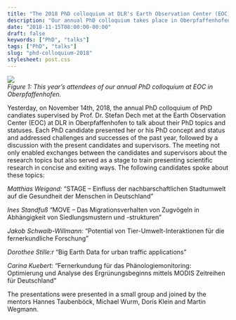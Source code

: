 ```yaml
---
title: "The 2018 PhD colloquium at DLR's Earth Observation Center (EOC) in Oberpfaffenhofen"
description: "Our annual PhD colloquium takes place in Oberpfaffenhofen every year."
date: "2018-11-15T08:00:00-00:00"
draft: false
keywords: ["PhD", "talks"]
tags: ["PhD", "talks"]
slug: "phd-colloquium-2018"
stylesheet: post.css
---
```


![](/img/phd-colloquium-2018.jpg)
<figcaption>*Figure 1: This year's attendees of our annual PhD colloquium at EOC in Oberpfaffenhofen.*</figcaption>

Yesterday, on November 14th, 2018, the annual PhD colloquium of PhD candiates supervised by Prof. Dr. Stefan Dech met at the Earth Observation Center (EOC) at DLR in Oberpfaffenhofen to talk about their PhD topics and statuses. Each PhD candidate presented her or his PhD concept and status and addressed challenges and successes of the past year, followed by a discussion with the present candidates and supervisors. The meeting not only enabled exchanges between the candidates and supervisors about the research topics but also served as a stage to train presenting scientific research in concise and exiting ways. The following candidates spoke about these topics:

*Matthias Weigand:*
“STAGE – Einfluss der nachbarschaftlichen Stadtumwelt auf die Gesundheit der Menschen in Deutschland”

*Ines Standfuß*
“MOVE – Das Migrationsverhalten von Zugvögeln in Abhängigkeit von Siedlungsmustern und -strukturen”

*Jakob Schwalb-Willmann:*
“Potential von Tier-Umwelt-Interaktionen für die fernerkundliche Forschung”

*Dorothee Stille:r*
“Big Earth Data for urban traffic applications”

*Carina Kuebert:*
“Fernerkundung für das Phänologiemonitoring: Optimierung und Analyse des Ergrünungsbeginns mittels MODIS Zeitreihen für Deutschland”

The presentations were presented in a small group and joined by the mentors Hannes Taubenböck, Michael Wurm, Doris Klein and Martin Wegmann.
